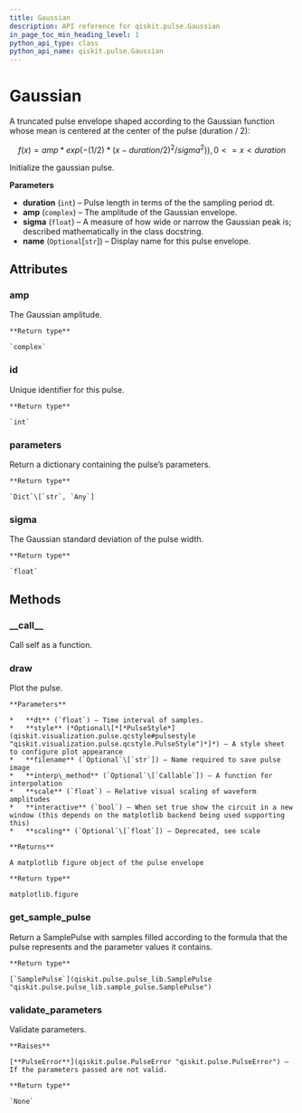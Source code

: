 ```yaml
---
title: Gaussian
description: API reference for qiskit.pulse.Gaussian
in_page_toc_min_heading_level: 1
python_api_type: class
python_api_name: qiskit.pulse.Gaussian
---
```


# Gaussian

<Class id="qiskit.pulse.Gaussian" isDedicatedPage={true} github="https://github.com/qiskit/qiskit/tree/stable/0.14/qiskit/pulse/pulse_lib/parametric_pulses.py" signature="Gaussian(duration, amp, sigma, name=None)" modifiers="class">
  A truncated pulse envelope shaped according to the Gaussian function whose mean is centered at the center of the pulse (duration / 2):

$$
f(x) = amp * exp( -(1/2) * (x - duration/2)^2 / sigma^2) )  ,  0 <= x < duration
$$

  Initialize the gaussian pulse.

  **Parameters**

  *   **duration** (`int`) – Pulse length in terms of the the sampling period dt.
  *   **amp** (`complex`) – The amplitude of the Gaussian envelope.
  *   **sigma** (`float`) – A measure of how wide or narrow the Gaussian peak is; described mathematically in the class docstring.
  *   **name** (`Optional`\[`str`]) – Display name for this pulse envelope.

  ## Attributes

  <span id="gaussian-amp" />

  ### amp

  <Attribute id="qiskit.pulse.Gaussian.amp" attributeTypeHint="complex">
    The Gaussian amplitude.

    **Return type**

    `complex`
  </Attribute>

  <span id="gaussian-id" />

  ### id

  <Attribute id="qiskit.pulse.Gaussian.id" attributeTypeHint="int">
    Unique identifier for this pulse.

    **Return type**

    `int`
  </Attribute>

  <span id="gaussian-parameters" />

  ### parameters

  <Attribute id="qiskit.pulse.Gaussian.parameters" attributeTypeHint="Dict[str, Any]">
    Return a dictionary containing the pulse’s parameters.

    **Return type**

    `Dict`\[`str`, `Any`]
  </Attribute>

  <span id="gaussian-sigma" />

  ### sigma

  <Attribute id="qiskit.pulse.Gaussian.sigma" attributeTypeHint="float">
    The Gaussian standard deviation of the pulse width.

    **Return type**

    `float`
  </Attribute>

  ## Methods

  <span id="gaussian-call" />

  ### \_\_call\_\_

  <Function id="qiskit.pulse.Gaussian.__call__" signature="Gaussian.__call__(channel)">
    Call self as a function.
  </Function>

  <span id="gaussian-draw" />

  ### draw

  <Function id="qiskit.pulse.Gaussian.draw" signature="Gaussian.draw(dt=1, style=None, filename=None, interp_method=None, scale=1, interactive=False, scaling=None)">
    Plot the pulse.

    **Parameters**

    *   **dt** (`float`) – Time interval of samples.
    *   **style** (*Optional\[*[*PulseStyle*](qiskit.visualization.pulse.qcstyle#pulsestyle "qiskit.visualization.pulse.qcstyle.PulseStyle")*]*) – A style sheet to configure plot appearance
    *   **filename** (`Optional`\[`str`]) – Name required to save pulse image
    *   **interp\_method** (`Optional`\[`Callable`]) – A function for interpolation
    *   **scale** (`float`) – Relative visual scaling of waveform amplitudes
    *   **interactive** (`bool`) – When set true show the circuit in a new window (this depends on the matplotlib backend being used supporting this)
    *   **scaling** (`Optional`\[`float`]) – Deprecated, see scale

    **Returns**

    A matplotlib figure object of the pulse envelope

    **Return type**

    matplotlib.figure
  </Function>

  <span id="gaussian-get-sample-pulse" />

  ### get\_sample\_pulse

  <Function id="qiskit.pulse.Gaussian.get_sample_pulse" signature="Gaussian.get_sample_pulse()">
    Return a SamplePulse with samples filled according to the formula that the pulse represents and the parameter values it contains.

    **Return type**

    [`SamplePulse`](qiskit.pulse.pulse_lib.SamplePulse "qiskit.pulse.pulse_lib.sample_pulse.SamplePulse")
  </Function>

  <span id="gaussian-validate-parameters" />

  ### validate\_parameters

  <Function id="qiskit.pulse.Gaussian.validate_parameters" signature="Gaussian.validate_parameters()">
    Validate parameters.

    **Raises**

    [**PulseError**](qiskit.pulse.PulseError "qiskit.pulse.PulseError") – If the parameters passed are not valid.

    **Return type**

    `None`
  </Function>
</Class>

